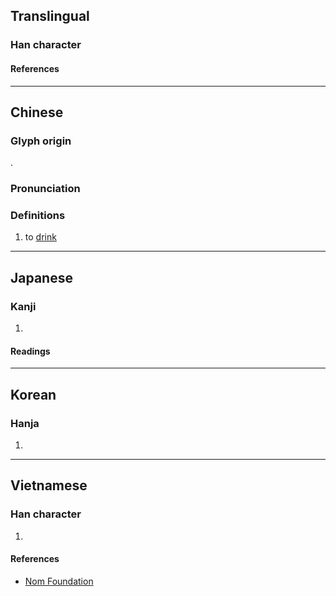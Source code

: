 {{character info/new}}
==Translingual==

===Han character===
{{Han char|rn=76|rad=欠|as=15|sn=19|four=77682|canj=EWNO|ids=⿰⿱叕酉欠}}

====References====
{{Han ref|kx=0573.020|dkj=16228|dj=0961.010|hdz=32153.110|uh=6B60}}

----

==Chinese==
{{zh-forms|alt=吷}}

===Glyph origin===
{{Han etym}}
{{Han compound|叕|㱃|ls=psc|c1=p|c2=s|abb2=y}}.

===Pronunciation===
{{zh-pron
|m=chuò
|c=zyut3
|md=chiók
|mc=y
|oc=y
|ma=
|cat=v
}}

===Definitions===
{{zh-hanzi}}

# to [[drink]]

----

==Japanese==

===Kanji===
{{ja-kanji|grade=|rs=欠15}}

# {{defn|lang=ja|sort=欠15}}

====Readings====
{{ja-readings
|goon=せち
|kanon=せつ
|kun=の-む
}}

----

==Korean==

===Hanja===
{{ko-hanja|철}}

# {{defn|lang=ko|sort=欠15}}

----

==Vietnamese==

===Han character===
{{vi-readings|rs=欠15|reading=[[xoét]], [[xuyết]]}}

# {{defn|lang=vi|sort=欠15}}

====References====
* [http://nomfoundation.org/common/nom_details.php?codepoint=6b60 Nom Foundation]